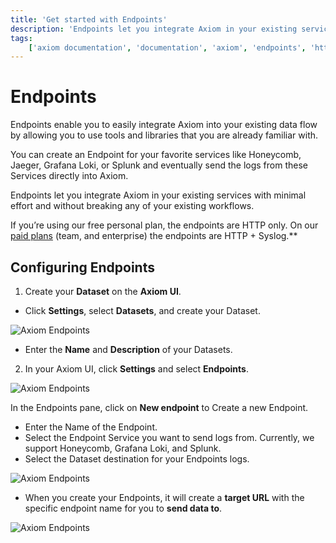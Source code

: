 ```yaml
---
title: 'Get started with Endpoints'
description: 'Endpoints let you integrate Axiom in your existing services with minimal effort and without breaking any of your existing workflows.'
tags: 
    ['axiom documentation', 'documentation', 'axiom', 'endpoints', 'http', 'syslog', 'splunk', 'datadog', 'loki', 'honeycomb']
---
```


# Endpoints

Endpoints enable you to easily integrate Axiom into your existing data flow by allowing you to use tools and libraries that you are already familiar with.

You can create an Endpoint for your favorite services like Honeycomb, Jaeger, Grafana Loki, or Splunk and eventually send the logs from these Services directly into Axiom.

Endpoints let you integrate Axiom in your existing services with minimal effort and without breaking any of your existing workflows.

If you’re using our free personal plan, the endpoints are HTTP only. On our [paid plans](https://axiom.co/pricing) (team, and enterprise) the endpoints are HTTP + Syslog.**

## Configuring Endpoints

1. Create your **Dataset** on the **Axiom UI**.

- Click **Settings**, select **Datasets**, and create your Dataset.

![Axiom Endpoints](/doc-assets/shots/configure-endpoints-1.png 'Axiom Endpoints')

- Enter the **Name** and **Description** of your Datasets.

2. In your Axiom UI, click **Settings** and select **Endpoints**.

![Axiom Endpoints](/doc-assets/shots/settings-endpoints-1.png 'Axiom Endpoints')

In the Endpoints pane, click on **New endpoint** to Create a new Endpoint.

- Enter the Name of the Endpoint.
- Select the Endpoint Service you want to send logs from. Currently, we support Honeycomb, Grafana Loki, and Splunk.
- Select the Dataset destination for your Endpoints logs.

![Axiom Endpoints](/doc-assets/shots/datasets-endpoints-1.png 'Axiom Endpoints')

- When you create your Endpoints, it will create a **target URL** with the specific endpoint name for you to **send data to**.

![Axiom Endpoints](/doc-assets/shots/configured-endpoints-1.png 'Axiom Endpoints')